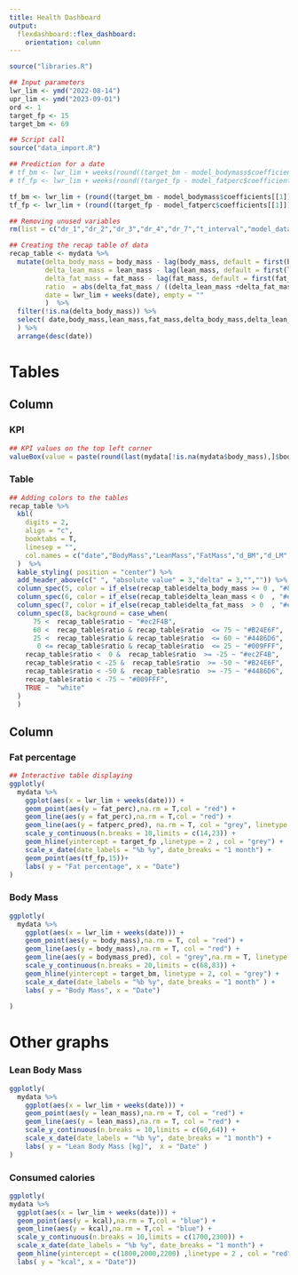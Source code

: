 ```yaml
---
title: Health Dashboard
output:
  flexdashboard::flex_dashboard:
    orientation: column
---
```


```r

source("libraries.R")

## Input parameters 
lwr_lim <- ymd("2022-08-14")
upr_lim <- ymd("2023-09-01")
ord <- 1
target_fp <- 15
target_bm <- 69

## Script call 
source("data_import.R")

## Prediction for a date
# tf_bm <- lwr_lim + weeks(round((target_bm - model_bodymass$coefficients[[1]]) / (model_bodymass$coefficients[[2]])))
# tf_fp <- lwr_lim + weeks(round((target_fp - model_fatperc$coefficients[[1]]) /  (model_fatperc$coefficients[[2]])))

tf_bm <- lwr_lim + (round((target_bm - model_bodymass$coefficients[[1]]) / (model_bodymass$coefficients[[2]])))
tf_fp <- lwr_lim + (round((target_fp - model_fatperc$coefficients[[1]]) /  (model_fatperc$coefficients[[2]])))

## Removing unused variables 
rm(list = c("dr_1","dr_2","dr_3","dr_4","dr_7","t_interval","model_data","ord","model_bodymass","model_fatperc"))

```

```r

## Creating the recap table of data
recap_table <- mydata %>%
  mutate(delta_body_mass = body_mass - lag(body_mass, default = first(body_mass)),
         delta_lean_mass = lean_mass - lag(lean_mass, default = first(lean_mass)),
         delta_fat_mass = fat_mass - lag(fat_mass, default = first(fat_mass)),
         ratio  = abs(delta_fat_mass / ((delta_lean_mass +delta_fat_mass +  delta_body_mass )/2) *100) * sign(delta_body_mass),
         date = lwr_lim + weeks(date), empty = ""
         )  %>% 
  filter(!is.na(delta_body_mass)) %>% 
  select( date,body_mass,lean_mass,fat_mass,delta_body_mass,delta_lean_mass,delta_fat_mass,empty, ratio 
  ) %>% 
  arrange(desc(date))

```

Tables {data-icon="fa-table"}
=====================================     

Column {data-width=500}
-----------------------------------------------------------------------

### KPI

```r

## KPI values on the top left corner 
valueBox(value = paste(round(last(mydata[!is.na(mydata$body_mass),]$body_mass),2)," kg and ", round(last(mydata[!is.na(mydata$fat_perc),]$fat_perc),2)," %"), icon = "ion-ios-body")

```

### Table

```r

## Adding colors to the tables
recap_table %>%
  kbl(
    digits = 2,
    align = "c",
    booktabs = T,
    linesep = "",
    col.names = c("date","BodyMass","LeanMass","FatMass","d_BM","d_LM","d_FM","  ","perc")
  )  %>% 
  kable_styling( position = "center") %>%
  add_header_above(c(" ", "absolute value" = 3,"delta" = 3,"","")) %>% 
  column_spec(5, color = if_else(recap_table$delta_body_mass >= 0 , "#808080","black")) %>% 
  column_spec(6, color = if_else(recap_table$delta_lean_mass < 0  , "#ec2F4B","#009FFF")) %>% 
  column_spec(7, color = if_else(recap_table$delta_fat_mass  > 0  , "#ec2F4B","#009FFF")) %>%
  column_spec(8, background = case_when(
      75 <  recap_table$ratio ~ "#ec2F4B",
      60 <  recap_table$ratio & recap_table$ratio  <= 75 ~ "#B24E6F",
      25 <  recap_table$ratio & recap_table$ratio  <= 60 ~ "#4486D6",
       0 <= recap_table$ratio & recap_table$ratio  <= 25 ~ "#009FFF",
    recap_table$ratio <  0 &  recap_table$ratio  >= -25 ~ "#ec2F4B",
    recap_table$ratio < -25 &  recap_table$ratio  >= -50 ~ "#B24E6F",
    recap_table$ratio < -50 &  recap_table$ratio  >= -75 ~ "#4486D6",
    recap_table$ratio < -75 ~ "#009FFF",
    TRUE ~  "white"
  )
  ) 

```

Column {data-width=500}
-----------------------------------------------------------------------

### Fat percentage

```r

## Interactive table displaying 
ggplotly(
  mydata %>% 
    ggplot(aes(x = lwr_lim + weeks(date))) +
    geom_point(aes(y = fat_perc),na.rm = T,col = "red") +
    geom_line(aes(y = fat_perc),na.rm = T,col = "red") +
    geom_line(aes(y = fatperc_pred), na.rm = T, col = "grey", linetype = 3) +
    scale_y_continuous(n.breaks = 10,limits = c(14,23)) +
    geom_hline(yintercept = target_fp ,linetype = 2 , col = "grey") +
    scale_x_date(date_labels = "%b %y", date_breaks = "1 month") + 
    geom_point(aes(tf_fp,15))+
    labs( y = "Fat percentage", x = "Date")
)

```

### Body Mass

```r

ggplotly(
  mydata %>%   
    ggplot(aes(x = lwr_lim + weeks(date))) +
    geom_point(aes(y = body_mass),na.rm = T, col = "red") +
    geom_line(aes(y = body_mass),na.rm = T, col = "red") +
    geom_line(aes(y = bodymass_pred), col = "grey",na.rm = T, linetype = 3) +
    scale_y_continuous(n.breaks = 20,limits = c(68,83)) +
    geom_hline(yintercept = target_bm, linetype = 2, col = "grey") +
    scale_x_date(date_labels = "%b %y", date_breaks = "1 month" ) +
    labs( y = "Body Mass", x = "Date")
  
)

```

Other graphs {data-icon="fa-signal"}
===================================== 

### Lean Body Mass

```r

ggplotly(
  mydata %>% 
    ggplot(aes(x = lwr_lim + weeks(date))) +
    geom_point(aes(y = lean_mass),na.rm = T, col = "red") +
    geom_line(aes(y = lean_mass),na.rm = T, col = "red") +
    scale_y_continuous(n.breaks = 10,limits = c(60,64)) +
    scale_x_date(date_labels = "%b %y", date_breaks = "1 month") +
    labs( y = "Lean Body Mass [kg]",  x = "Date" )
)

```


### Consumed calories

```r

ggplotly(
mydata %>%
  ggplot(aes(x = lwr_lim + weeks(date))) +
  geom_point(aes(y = kcal),na.rm = T,col = "blue") +
  geom_line(aes(y = kcal),na.rm = T,col = "blue") +
  scale_y_continuous(n.breaks = 10,limits = c(1700,2300)) +
  scale_x_date(date_labels = "%b %y", date_breaks = "1 month") +
  geom_hline(yintercept = c(1800,2000,2200) ,linetype = 2 , col = "red")+
  labs( y = "kcal", x = "Date"))

```

